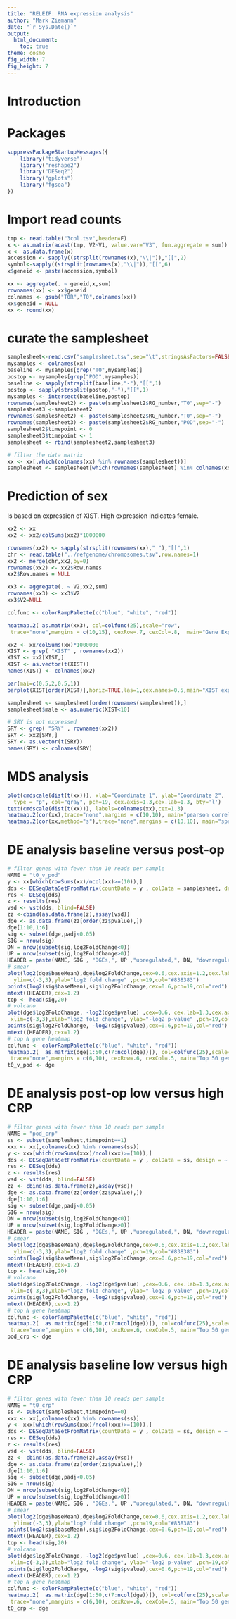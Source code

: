 ```yaml
---
title: "RELEIF: RNA expression analysis"
author: "Mark Ziemann"
date: "`r Sys.Date()`"
output:
  html_document:
    toc: true
theme: cosmo
fig_width: 7
fig_height: 7
---
```


# Introduction


# Packages 

```r
suppressPackageStartupMessages({
    library("tidyverse")
    library("reshape2")
    library("DESeq2")
    library("gplots")
    library("fgsea")
})
```

# Import read counts

```r
tmp <- read.table("3col.tsv",header=F)
x <- as.matrix(acast(tmp, V2~V1, value.var="V3", fun.aggregate = sum))
x <- as.data.frame(x)
accession <- sapply((strsplit(rownames(x),"\\|")),"[[",2)
symbol<-sapply((strsplit(rownames(x),"\\|")),"[[",6)
x$geneid <- paste(accession,symbol)

xx <- aggregate(. ~ geneid,x,sum)
rownames(xx) <- xx$geneid
colnames <- gsub("T0R","T0",colnames(xx))
xx$geneid = NULL
xx <- round(xx)
```

# curate the samplesheet

```r
samplesheet<-read.csv("samplesheet.tsv",sep="\t",stringsAsFactors=FALSE)
mysamples <- colnames(xx)
baseline <- mysamples[grep("T0",mysamples)]
postop <- mysamples[grep("POD",mysamples)]
baseline <- sapply(strsplit(baseline,"-"),"[[",1)
postop <- sapply(strsplit(postop,"-"),"[[",1)
mysamples <- intersect(baseline,postop)
rownames(samplesheet2) <- paste(samplesheet2$RG_number,"T0",sep="-")
samplesheet3 <-samplesheet2
rownames(samplesheet2) <- paste(samplesheet2$RG_number,"T0",sep="-")
rownames(samplesheet3) <- paste(samplesheet2$RG_number,"POD",sep="-")
samplesheet2$timepoint <- 0       
samplesheet3$timepoint <- 1
samplesheet <- rbind(samplesheet2,samplesheet3)

# filter the data matrix
xx <- xx[,which(colnames(xx) %in% rownames(samplesheet))]
samplesheet <- samplesheet[which(rownames(samplesheet) %in% colnames(xx)),]
```


# Prediction of sex

Is based on expression of XIST. High expression indicates female.

```r
xx2 <- xx
xx2 <- xx2/colSums(xx2)*1000000

rownames(xx2) <- sapply(strsplit(rownames(xx)," "),"[[",1)
chr <- read.table("../refgenome/chromosomes.tsv",row.names=1)
xx2 <- merge(chr,xx2,by=0)
rownames(xx2) <- xx2$Row.names
xx2$Row.names = NULL

xx3 <- aggregate(. ~ V2,xx2,sum)
rownames(xx3) <- xx3$V2
xx3$V2=NULL

colfunc <- colorRampPalette(c("blue", "white", "red"))

heatmap.2( as.matrix(xx3), col=colfunc(25),scale="row",
 trace="none",margins = c(10,15), cexRow=.7, cexCol=.8,  main="Gene Expression by Chromosomes")

xx2 <- xx/colSums(xx)*1000000
XIST <- grep( "XIST" , rownames(xx2))
XIST <- xx2[XIST,]
XIST <- as.vector(t(XIST))
names(XIST) <- colnames(xx2)

par(mai=c(0.5,2,0.5,1))
barplot(XIST[order(XIST)],horiz=TRUE,las=1,cex.names=0.5,main="XIST expression")

samplesheet <- samplesheet[order(rownames(samplesheet)),]
samplesheet$male <- as.numeric(XIST<10)

# SRY is not expressed
SRY <- grep( "SRY" , rownames(xx2))
SRY <- xx2[SRY,]
SRY <- as.vector(t(SRY))
names(SRY) <- colnames(SRY)
```

# MDS analysis

```r
plot(cmdscale(dist(t(xx))), xlab="Coordinate 1", ylab="Coordinate 2",
  type = "p", col="gray", pch=19, cex.axis=1.3,cex.lab=1.3, bty='l')
text(cmdscale(dist(t(xx))), labels=colnames(xx),cex=1.3)
heatmap.2(cor(xx),trace="none",margins = c(10,10), main="pearson correlation heatmap")
heatmap.2(cor(xx,method="s"),trace="none",margins = c(10,10), main="spearman correlation heatmap")
```


# DE analysis baseline versus post-op

```r
# filter genes with fewer than 10 reads per sample
NAME = "t0_v_pod"
y <- xx[which(rowSums(xx)/ncol(xx)>=(10)),]
dds <- DESeqDataSetFromMatrix(countData = y , colData = samplesheet, design = ~ male + timepoint )
res <- DESeq(dds)
z <- results(res)
vsd <- vst(dds, blind=FALSE)
zz <-cbind(as.data.frame(z),assay(vsd))
dge <- as.data.frame(zz[order(zz$pvalue),])
dge[1:10,1:6]
sig <- subset(dge,padj<0.05)
SIG = nrow(sig)
DN = nrow(subset(sig,log2FoldChange<0))
UP = nrow(subset(sig,log2FoldChange>0))
HEADER = paste(NAME, SIG , "DGEs,", UP ,"upregulated,", DN, "downregulated")
# smear
plot(log2(dge$baseMean),dge$log2FoldChange,cex=0.6,cex.axis=1.2,cex.lab=1.3, xlab="log2 base mean",
  ylim=c(-3,3),ylab="log2 fold change" ,pch=19,col="#838383")
points(log2(sig$baseMean),sig$log2FoldChange,cex=0.6,pch=19,col="red")
mtext((HEADER),cex=1.2)
top <- head(sig,20)
# volcano
plot(dge$log2FoldChange, -log2(dge$pvalue) ,cex=0.6, cex.lab=1.3,cex.axis=1.2,
 xlim=c(-3,3),xlab="log2 fold change", ylab="-log2 p-value" ,pch=19,col="#838383")
points(sig$log2FoldChange, -log2(sig$pvalue),cex=0.6,pch=19,col="red")	
mtext((HEADER),cex=1.2)
# top N gene heatmap
colfunc <- colorRampPalette(c("blue", "white", "red"))
heatmap.2(  as.matrix(dge[1:50,c(7:ncol(dge))]), col=colfunc(25),scale="row",
 trace="none",margins = c(6,10), cexRow=.6, cexCol=.5, main="Top 50 genes")
t0_v_pod <- dge
```

# DE analysis post-op low versus high CRP

```r
# filter genes with fewer than 10 reads per sample
NAME = "pod_crp"
ss <- subset(samplesheet,timepoint==1)
xxx <- xx[,colnames(xx) %in% rownames(ss)]
y <- xxx[which(rowSums(xxx)/ncol(xxx)>=(10)),]
dds <- DESeqDataSetFromMatrix(countData = y , colData = ss, design = ~ male + CrpGroup )
res <- DESeq(dds)
z <- results(res)
vsd <- vst(dds, blind=FALSE)
zz <- cbind(as.data.frame(z),assay(vsd))
dge <- as.data.frame(zz[order(zz$pvalue),])
dge[1:10,1:6]
sig <- subset(dge,padj<0.05)
SIG = nrow(sig)
DN = nrow(subset(sig,log2FoldChange<0))
UP = nrow(subset(sig,log2FoldChange>0))
HEADER = paste(NAME, SIG , "DGEs,", UP ,"upregulated,", DN, "downregulated")
# smear
plot(log2(dge$baseMean),dge$log2FoldChange,cex=0.6,cex.axis=1.2,cex.lab=1.3, xlab="log2 base mean",
  ylim=c(-3,3),ylab="log2 fold change" ,pch=19,col="#838383")
points(log2(sig$baseMean),sig$log2FoldChange,cex=0.6,pch=19,col="red")
mtext((HEADER),cex=1.2)
top <- head(sig,20)
# volcano
plot(dge$log2FoldChange, -log2(dge$pvalue) ,cex=0.6, cex.lab=1.3,cex.axis=1.2,
 xlim=c(-3,3),xlab="log2 fold change", ylab="-log2 p-value" ,pch=19,col="#838383")
points(sig$log2FoldChange, -log2(sig$pvalue),cex=0.6,pch=19,col="red")
mtext((HEADER),cex=1.2)
# top N gene heatmap
colfunc <- colorRampPalette(c("blue", "white", "red"))
heatmap.2(  as.matrix(dge[1:50,c(7:ncol(dge))]), col=colfunc(25),scale="row",
 trace="none",margins = c(6,10), cexRow=.6, cexCol=.5, main="Top 50 genes")
pod_crp <- dge
```


# DE analysis baseline low versus high CRP

```r
# filter genes with fewer than 10 reads per sample
NAME = "t0_crp"
ss <- subset(samplesheet,timepoint==0)
xxx <- xx[,colnames(xx) %in% rownames(ss)]
y <- xxx[which(rowSums(xxx)/ncol(xxx)>=(10)),]
dds <- DESeqDataSetFromMatrix(countData = y , colData = ss, design = ~ male + CrpGroup )
res <- DESeq(dds)
z <- results(res)
vsd <- vst(dds, blind=FALSE)
zz <- cbind(as.data.frame(z),assay(vsd))
dge <- as.data.frame(zz[order(zz$pvalue),])
dge[1:10,1:6]
sig <- subset(dge,padj<0.05)
SIG = nrow(sig)
DN = nrow(subset(sig,log2FoldChange<0))
UP = nrow(subset(sig,log2FoldChange>0))
HEADER = paste(NAME, SIG , "DGEs,", UP ,"upregulated,", DN, "downregulated")
# smear
plot(log2(dge$baseMean),dge$log2FoldChange,cex=0.6,cex.axis=1.2,cex.lab=1.3, xlab="log2 base mean",
  ylim=c(-3,3),ylab="log2 fold change" ,pch=19,col="#838383")
points(log2(sig$baseMean),sig$log2FoldChange,cex=0.6,pch=19,col="red")
mtext((HEADER),cex=1.2)
top <- head(sig,20)
# volcano
plot(dge$log2FoldChange, -log2(dge$pvalue) ,cex=0.6, cex.lab=1.3,cex.axis=1.2,
 xlim=c(-3,3),xlab="log2 fold change", ylab="-log2 p-value" ,pch=19,col="#838383")
points(sig$log2FoldChange, -log2(sig$pvalue),cex=0.6,pch=19,col="red")
mtext((HEADER),cex=1.2)
# top N gene heatmap
colfunc <- colorRampPalette(c("blue", "white", "red"))
heatmap.2(  as.matrix(dge[1:50,c(7:ncol(dge))]), col=colfunc(25),scale="row",
 trace="none",margins = c(6,10), cexRow=.6, cexCol=.5, main="Top 50 genes")
t0_crp <- dge
```

